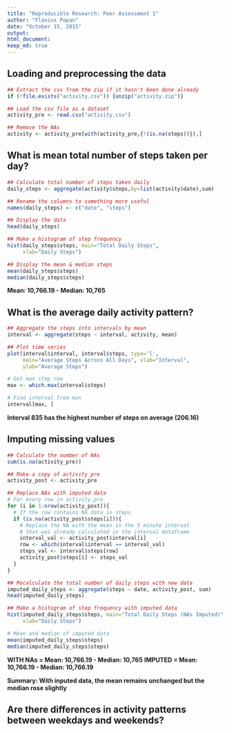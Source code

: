 ```yaml
---
title: "Reproducible Research: Peer Assessment 1"
author: "Flavius Popan"
date: "October 15, 2015"
output: 
html_document:
keep_md: true
---
```



## Loading and preprocessing the data
```r
## Extract the csv from the zip if it hasn't been done already
if (!file.exists("activity.csv")) {unzip("activity.zip")}

## Load the csv file as a dataset
activity_pre <- read.csv("activity.csv")

## Remove the NAs
activity <- activity_pre[with(activity_pre,{!(is.na(steps))}),]
```


## What is mean total number of steps taken per day?
```r
## Calculate total number of steps taken daily
daily_steps <- aggregate(activity$steps,by=list(activity$date),sum)

## Rename the columns to something more useful
names(daily_steps) <- c("date", "steps")

## Display the data
head(daily_steps)

## Make a histogram of step frequency
hist(daily_steps$steps, main="Total Daily Steps", 
     xlab="Daily Steps")

## Display the mean & median steps
mean(daily_steps$steps)
median(daily_steps$steps)
```

**Mean: 10,766.19 - Median: 10,765**

## What is the average daily activity pattern?
```r
## Aggregate the steps into intervals by mean
interval <- aggregate(steps ~ interval, activity, mean)

## Plot time series
plot(interval$interval, interval$steps, type='l', 
     main="Average Steps Across All Days", xlab="Interval", 
     ylab="Average Steps")

# Get max step row
max <- which.max(interval$steps)

# Find interval from max
interval[max, ]
```

**Interval 835 has the highest number of steps on average (206.16)**


## Imputing missing values
```r
## Calculate the number of NAs
sum(is.na(activity_pre))

## Make a copy of activity_pre
activity_post <- activity_pre

## Replace NAs with imputed data
# For every row in activity_pre
for (i in 1:nrow(activity_post)){
  # If the row contains NA data in steps
  if (is.na(activity_post$steps[i])){
    # Replace the NA with the mean in the 5 minute interval
    # that was already calculated in the interval dataframe
    interval_val <- activity_post$interval[i]
    row <- which(interval$interval == interval_val)
    steps_val <- interval$steps[row]
    activity_post$steps[i] <- steps_val
  }
}

## Recalculate the total number of daily steps with new data
imputed_daily_steps <- aggregate(steps ~ date, activity_post, sum)
head(imputed_daily_steps)

## Make a histogram of step frequency with imputed data
hist(imputed_daily_steps$steps, main="Total Daily Steps (NAs Imputed)", 
     xlab="Daily Steps")

# Mean and median of imputed data
mean(imputed_daily_steps$steps)
median(imputed_daily_steps$steps)
```

**WITH NAs = Mean: 10,766.19 - Median: 10,765**
**IMPUTED = Mean: 10,766.19 - Median: 10,766.19**

**Summary: With inputed data, the mean remains unchanged but the median rose slightly**


## Are there differences in activity patterns between weekdays and weekends?
```r

```
